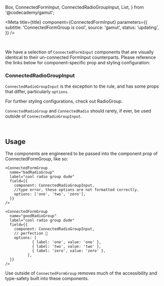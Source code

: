   Box,
  ConnectedFormInput,
  ConnectedRadioGroupInput,
  List,
} from '@codecademy/gamut';


<Meta
  title={title}
  component={ConnectedFormInput}
  parameters={{
    subtitle: 'ConnectedFormGroup is cool',
    source: 'gamut',
    status: 'updating',
  }}
/>

<br />

We have a selection of `ConnectedFormInput` components that are visually identical to their un-connected <LinkTo kind='Atoms/FormInputs'>FormInput</LinkTo> counterparts. Please reference the links below for component-specific prop and styling configuration:

<Box mx={36} mt={16} mb={42}>
  <List variant="table">
    <ListRowRenderer
      inputs={[
        { name: 'ConnectedInput', counterpart: 'Input' },
        { name: 'ConnectedSelect', counterpart: 'Select' },
        { name: 'ConnectedCheckbox', counterpart: 'Checkbox' },
        { name: 'ConnectedTextArea', counterpart: 'TextArea' },
      ]}
    />
  </List>
</Box>

### ConnectedRadioGroupInput

`ConnectedRadioGroupInput` is the exception to the rule, and has some props that differ, particularly `options`.

<PropsTable of={ConnectedRadioGroupInput} />

For further styling configurations, check out <LinkTo kind="Atoms/FormInputs/RadioGroup">RadioGroup</LinkTo>.

`ConnectedRadioGroup` and `ConnectedRadio` should rarely, if ever, be used outside of `ConnectedRadioGroupInput`.

<br />

## Usage

The components are engineered to be passed into the component prop of <LinkTo kind="Organisms/ConnectedForm/ConnectedFormGroup">ConnectedFormGroup</LinkTo>, like so:

```tsx
<ConnectedFormGroup
  name="badRadioGroup"
  label="cool radio group dude"
  field={{
    component: ConnectedRadioGroupInput,
    //type error, these options are not formatted correctly.
    options: ['one', 'two', 'zero'],
  }}
/>

<ConnectedFormGroup
  name="goodRadioGroup"
  label="cool radio group dude"
  field={{
    component: ConnectedRadioGroupInput,
    // perfection 🙌
    options: [
            { label: 'one', value: 'one' },
            { label: 'two', value: 'two' },
            { label: 'zero', value: 'zero' },
          ],
  }}
/>
```

Use outside of `ConnectedFormGroup` removes much of the accessibility and type-safety built into these components.
